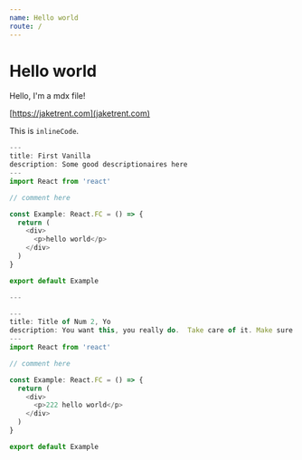 ```yaml
---
name: Hello world
route: /
---
```



# Hello world

Hello, I'm a mdx file!

[https://jaketrent.com](jaketrent.com)

This is `inlineCode`.


```typescript switcher
---
title: First Vanilla
description: Some good descriptionaires here
---
import React from 'react'

// comment here

const Example: React.FC = () => {
  return (
    <div>
      <p>hello world</p>
    </div>
  )
}

export default Example

---

---
title: Title of Num 2, Yo
description: You want this, you really do.  Take care of it. Make sure that it's there.
---
import React from 'react'

// comment here

const Example: React.FC = () => {
  return (
    <div>
      <p>222 hello world</p>
    </div>
  )
}

export default Example
```


